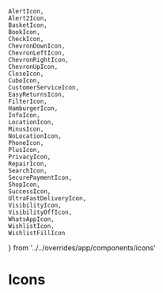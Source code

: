 
    AlertIcon,
    Alert2Icon,
    BasketIcon,
    BookIcon,
    CheckIcon,
    ChevronDownIcon,
    ChevronLeftIcon,
    ChevronRightIcon,
    ChevronUpIcon,
    CloseIcon,
    CubeIcon,
    CustomerServiceIcon,
    EasyReturnsIcon,
    FilterIcon,
    HamburgerIcon,
    InfoIcon,
    LocationIcon,
    MinusIcon,
    NoLocationIcon,
    PhoneIcon,
    PlusIcon,
    PrivacyIcon,
    RepairIcon,
    SearchIcon,
    SecurePaymentIcon,
    ShopIcon,
    SuccessIcon,
    UltraFastDeliveryIcon,
    VisibilityIcon,
    VisibilityOffIcon,
    WhatsAppIcon,
    WishlistIcon,
    WishlistFillIcon
} from '../../overrides/app/components/icons'

<Meta title="Icons" />

# Icons

<IconGallery>
  <IconItem name="alert">
    <AlertIcon />
  </IconItem>
  <IconItem name="alert2">
    <Alert2Icon />
  </IconItem>
  <IconItem name="basket">
    <BasketIcon />
  </IconItem>
  <IconItem name="book">
    <BookIcon />
  </IconItem>
  <IconItem name="check">
    <CheckIcon />
  </IconItem>
  <IconItem name="chevron-down">
    <ChevronDownIcon />
  </IconItem>
  <IconItem name="chevron-left">
    <ChevronLeftIcon />
  </IconItem>
  <IconItem name="chevron-right">
    <ChevronRightIcon />
  </IconItem>
  <IconItem name="chevron-up">
    <ChevronUpIcon />
  </IconItem>
  <IconItem name="close">
    <CloseIcon />
  </IconItem>
  <IconItem name="cube">
    <CubeIcon />
  </IconItem>
  <IconItem name="customer-service">
    <CustomerServiceIcon />
  </IconItem>
  <IconItem name="easy-returns">
    <EasyReturnsIcon />
  </IconItem>
  <IconItem name="filter">
    <FilterIcon />
  </IconItem>
  <IconItem name="hamburger">
    <HamburgerIcon />
  </IconItem>
  <IconItem name="info">
    <InfoIcon />
  </IconItem>
  <IconItem name="location">
    <LocationIcon />
  </IconItem>
  <IconItem name="minus">
    <MinusIcon />
  </IconItem>
  <IconItem name="no-location">
    <NoLocationIcon />
  </IconItem>
  <IconItem name="phone">
    <PhoneIcon />
  </IconItem>
  <IconItem name="plus">
    <PlusIcon />
  </IconItem>
  <IconItem name="privacy">
    <PrivacyIcon />
  </IconItem>
  <IconItem name="repair">
    <RepairIcon />
  </IconItem>
  <IconItem name="search">
    <SearchIcon />
  </IconItem>
  <IconItem name="secure-payment">
    <SecurePaymentIcon />
  </IconItem>
  <IconItem name="shop">
    <ShopIcon />
  </IconItem>
  <IconItem name="success">
    <SuccessIcon />
  </IconItem>
  <IconItem name="ultra-fast-delivery">
    <UltraFastDeliveryIcon />
  </IconItem>
  <IconItem name="visibility">
    <VisibilityIcon />
  </IconItem>
  <IconItem name="visibility-off">
    <VisibilityOffIcon />
  </IconItem>
  <IconItem name="whatsapp">
    <WhatsAppIcon />
  </IconItem>
  <IconItem name="wishlist">
    <WishlistIcon />
  </IconItem>
  <IconItem name="wishlist-fill">
    <WishlistFillIcon />
  </IconItem>
</IconGallery>
